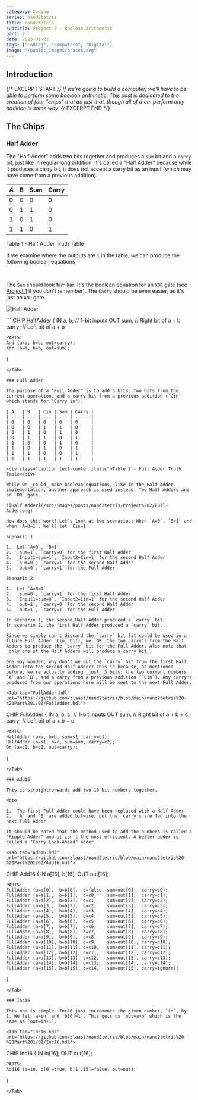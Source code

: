 ```yaml
---
category: Coding
series: nand2tetris
title: nand2tetris
subtitle: Project 2 - Boolean Arithmetic
part: 2
date: 2023-01-22
tags: ["Coding", "Computers", "Digital"]
image: "/public_images/braces.svg"
---
```


## Introduction

{/* EXCERPT START */}
If we're going to build a computer, we'll have to be able to perform some boolean arithmetic. This post is dedicated to the creation of four "chips" that do just that, though all of them perform only addition is some way.
{/* EXCERPT END */}

## The Chips

### Half Adder

The "Half Adder" adds two bits together and produces a `sum` bit and a `carry` bit, just like in regular long addition. It's called a "Half Adder" because while it produces a carry bit, it does not accept a carry bit as an input (which may have come from a previous addition).

| A   | B   | Sum | Carry |
| --- | --- | --- | ----- |
| 0   | 0   | 0   | 0     |
| 0   | 1   | 1   | 0     |
| 1   | 0   | 1   | 0     |
| 1   | 1   | 0   | 1     |

<div class="caption text-center italic">Table 1 - Half Adder Truth Table</div>

If we examine where the outputs are `1` in the table, we can produce the following boolean equations

<Math inline="false" equation=" \text{ Sum } = (\overline A \land B) \lor (A \land \overline B) "/>

<Math inline="false" equation=" \text{ Carry } = A \land B "/>

The `Sum` should look familiar: It's the boolean equation for an `XOR` gate (see [Project 1](/blog/nand2tetris/project-1) if you don't remember). The `Carry` should be even easier, as it's just an `AND` gate.

![Half Adder](/src/images/posts/nand2tetris/Project%202/Half-Adder.png)

<Tab tab="HalfAdder.hdl" url="https://github.com/zlaast/nand2tetris/blob/main/nand2tetris%20-%20Part%201/02/HalfAdder.hdl">
```
CHIP HalfAdder {
    IN a, b;    // 1-bit inputs
    OUT sum,    // Right bit of a + b
        carry;  // Left bit of a + b

    PARTS:
    And (a=a, b=b, out=carry);
    Xor (a=a, b=b, out=sum);
}
```
</Tab>

### Full Adder

The purpose of a "Full Adder" is to add 3 bits: Two bits from the current operation, and a carry bit from a previous addition (`Cin` which stands for "Carry in").

| A   | B   | Cin | Sum | Carry |
| --- | --- | --- | --- | ----- |
| 0   | 0   | 0   | 0   | 0     |
| 0   | 0   | 1   | 1   | 0     |
| 0   | 1   | 0   | 1   | 0     |
| 0   | 1   | 1   | 0   | 1     |
| 1   | 0   | 0   | 1   | 0     |
| 1   | 0   | 1   | 0   | 1     |
| 1   | 1   | 0   | 0   | 1     |
| 1   | 1   | 1   | 1   | 1     |

<div class="caption text-center italic">Table 2 - Full Adder Truth Table</div>

While we _could_ make boolean equations, like in the Half Adder implementation, another approach is used instead: Two Half Adders and an `OR` gate.

![Half Adder](/src/images/posts/nand2tetris/Project%202/Full-Adder.png)

How does this work? Let's look at two scenarios: When `A=0`, `B=1` and when `A=B=1`. We'll let `Cin=1`.

Scenario 1

1.  Let `A=0`, `B=1`
2.  `sum=1`, `carry=0` for the first Half Adder
3.  `Input1=sum=1`, `Input2=Cin=1` for the second Half Adder
4.  `sum=0`, `carry=1` for the second Half Adder
5.  `out=0`, `carry=1` for the Full Adder

Scenario 2

1.  Let `A=B=1`
2.  `sum=0`, `carry=1` for the first Half Adder
3.  `Input1=sum=0`, `Input2=Cin=1` for the second Half Adder
4.  `out=1`, `carry=0` for the second Half Adder
5.  `out=1`, `carry=1` for the Full Adder

In scenario 1, the second Half Adder produced a `carry` bit.  
In scenario 2, the first Half Adder produced a `carry` bit.

Since we simply can't discard the `carry` bit (it could be used in a future Full Adder `Cin` bit), we `OR` the two carry's from the Half Adders to produce the `carry` bit for the Full Adder. Also note that _only one of the Half Adders will produce a carry bit_.

One may wonder, why don't we put the `carry` bit from the first Half Adder into the second Half Adder? This is because, as mentioned before, we're actually adding _just_ 3 bits: the two current numbers `A` and `B`, and a carry from a previous addition (`Cin`). Any carry's produced from our operations here will be sent to the next Full Adder.

<Tab tab="FullAdder.hdl" url="https://github.com/zlaast/nand2tetris/blob/main/nand2tetris%20-%20Part%201/02/FullAdder.hdl">
```
CHIP FullAdder {
    IN a, b, c;  // 1-bit inputs
    OUT sum,     // Right bit of a + b + c
        carry;   // Left bit of a + b + c

    PARTS:
    HalfAdder (a=a, b=b, sum=s1, carry=c1);
    HalfAdder (a=s1, b=c, sum=sum, carry=c2);
    Or (a=c1, b=c2, out=carry);
}
```
</Tab>

### Add16

This is straightforward: add two 16-bit numbers together.

Note

1.  The first Full Adder could have been replaced with a Half Adder
2.  `A` and `B` are added bitwise, but the `carry`s are fed into the next Full Adder

It should be noted that the method used to add the numbers is called a "Ripple Adder" and it isn't the most efficient. A better adder is called a "Carry Look-Ahead" adder.

<Tab tab="Add16.hdl" url="https://github.com/zlaast/nand2tetris/blob/main/nand2tetris%20-%20Part%201/02/Add16.hdl">
```
CHIP Add16 {
    IN a[16], b[16];
    OUT out[16];

    PARTS:
    FullAdder (a=a[0],  b=b[0],  c=false, sum=out[0],  carry=c0);
    FullAdder (a=a[1],  b=b[1],  c=c0,    sum=out[1],  carry=c1);
    FullAdder (a=a[2],  b=b[2],  c=c1,    sum=out[2],  carry=c2);
    FullAdder (a=a[3],  b=b[3],  c=c2,    sum=out[3],  carry=c3);
    FullAdder (a=a[4],  b=b[4],  c=c3,    sum=out[4],  carry=c4);
    FullAdder (a=a[5],  b=b[5],  c=c4,    sum=out[5],  carry=c5);
    FullAdder (a=a[6],  b=b[6],  c=c5,    sum=out[6],  carry=c6);
    FullAdder (a=a[7],  b=b[7],  c=c6,    sum=out[7],  carry=c7);
    FullAdder (a=a[8],  b=b[8],  c=c7,    sum=out[8],  carry=c8);
    FullAdder (a=a[9],  b=b[9],  c=c8,    sum=out[9],  carry=c9);
    FullAdder (a=a[10], b=b[10], c=c9,    sum=out[10], carry=c10);
    FullAdder (a=a[11], b=b[11], c=c10,   sum=out[11], carry=c11);
    FullAdder (a=a[12], b=b[12], c=c11,   sum=out[12], carry=c12);
    FullAdder (a=a[13], b=b[13], c=c12,   sum=out[13], carry=c13);
    FullAdder (a=a[14], b=b[14], c=c13,   sum=out[14], carry=c14);
    FullAdder (a=a[15], b=b[15], c=c14,   sum=out[15], carry=ignore);
}
```
</Tab>

### Inc16

This one is simple. Inc16 just increments the given number, `in`, by 1. We let `a=in` and `b[0]=1`. This gets us `out=a+b` which is the same as `out=in+1`.

<Tab tab="Inc16.hdl" url="https://github.com/zlaast/nand2tetris/blob/main/nand2tetris%20-%20Part%201/02/Inc16.hdl">
```
CHIP Inc16 {
    IN in[16];
    OUT out[16];

    PARTS:
    Add16 (a=in, b[0]=true, b[1..15]=false, out=out);
}
```
</Tab>
